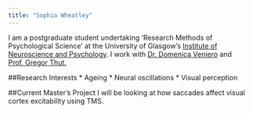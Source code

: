 ```yaml
---
title: "Sophia Wheatley"
---
```


I am a postgraduate student undertaking 'Research Methods of Psychological Science' at the University of Glasgow's
[Institute of Neuroscience and Psychology](http://www.gla.ac.uk/researchinstitutes/neurosciencepsychology/).
I work with [Dr. Domenica Veniero](https://www.gla.ac.uk/researchinstitutes/neurosciencepsychology/staff/domenicaveniero/) and [Prof. Gregor Thut.](https://www.gla.ac.uk/researchinstitutes/neurosciencepsychology/staff/gregorthut/)

##Research Interests
    * Ageing
    * Neural oscillations
    * Visual perception
    
##Current Master's Project
I will be looking at how saccades affect visual cortex excitability using TMS. 
    